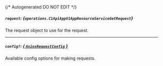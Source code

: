 {/* Autogenerated DO NOT EDIT  */}

##### `request`: *{`operations.C1ApiAppV1AppResourceServiceGetRequest`}*
The request object to use for the request.
<Collapsible openLabel={Labels.showProperties} closeLabel={Labels.hideProperties}>
    <C1ApiAppV1AppResourceServiceGetRequest/>
</Collapsible>

---
##### `config?`: [*{ `AxiosRequestConfig` }*](https://axios-http.com/docs/req_config)
Available config options for making requests.


